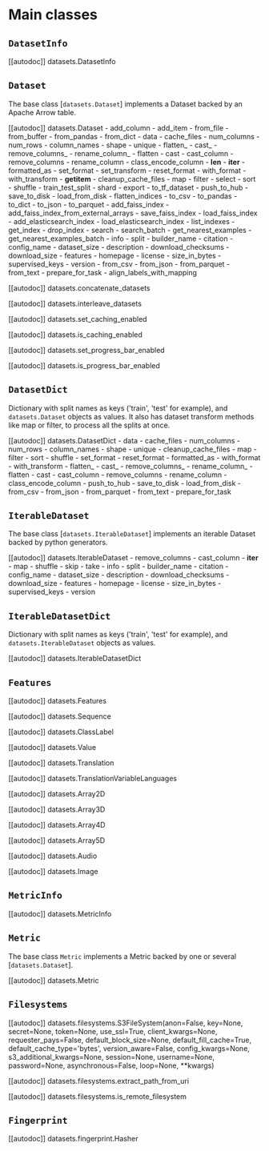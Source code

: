 # Main classes


## `DatasetInfo`

[[autodoc]] datasets.DatasetInfo

## `Dataset`

The base class [`datasets.Dataset`] implements a Dataset backed by an Apache Arrow table.

[[autodoc]] datasets.Dataset
    -  add_column
    - add_item
    - from_file
    - from_buffer
    - from_pandas
    - from_dict
    - data
    - cache_files
    - num_columns
    - num_rows
    - column_names
    - shape
    - unique
    - flatten_
    - cast_
    - remove_columns_
    - rename_column_
    - flatten
    - cast
    - cast_column
    - remove_columns
    - rename_column
    - class_encode_column
    - __len__
    - __iter__
    - formatted_as
    - set_format
    - set_transform
    - reset_format
    - with_format
    - with_transform
    - __getitem__
    - cleanup_cache_files
    - map
    - filter
    - select
    - sort
    - shuffle
    - train_test_split
    - shard
    - export
    - to_tf_dataset
    - push_to_hub
    - save_to_disk
    - load_from_disk
    - flatten_indices
    - to_csv
    - to_pandas
    - to_dict
    - to_json
    - to_parquet
    - add_faiss_index
    - add_faiss_index_from_external_arrays
    - save_faiss_index
    - load_faiss_index
    - add_elasticsearch_index
    - load_elasticsearch_index
    - list_indexes
    - get_index
    - drop_index
    - search
    - search_batch
    - get_nearest_examples
    - get_nearest_examples_batch
    - info
    - split
    - builder_name
    - citation
    - config_name
    - dataset_size
    - description
    - download_checksums
    - download_size
    - features
    - homepage
    - license
    - size_in_bytes
    - supervised_keys
    - version
    - from_csv
    - from_json
    - from_parquet
    - from_text
    - prepare_for_task
    - align_labels_with_mapping

[[autodoc]] datasets.concatenate_datasets

[[autodoc]] datasets.interleave_datasets

[[autodoc]] datasets.set_caching_enabled

[[autodoc]] datasets.is_caching_enabled

[[autodoc]] datasets.set_progress_bar_enabled

[[autodoc]] datasets.is_progress_bar_enabled

## `DatasetDict`

Dictionary with split names as keys ('train', 'test' for example), and `datasets.Dataset` objects as values.
It also has dataset transform methods like map or filter, to process all the splits at once.

[[autodoc]] datasets.DatasetDict
    - data
    - cache_files
    - num_columns
    - num_rows
    - column_names
    - shape
    - unique
    - cleanup_cache_files
    - map
    - filter
    - sort
    - shuffle
    - set_format
    - reset_format
    - formatted_as
    - with_format
    - with_transform
    - flatten_
    - cast_
    - remove_columns_
    - rename_column_
    - flatten
    - cast
    - cast_column
    - remove_columns
    - rename_column
    - class_encode_column
    - push_to_hub
    - save_to_disk
    - load_from_disk
    - from_csv
    - from_json
    - from_parquet
    - from_text
    - prepare_for_task

<a id='package_reference_features'></a>

## `IterableDataset`

The base class [`datasets.IterableDataset`] implements an iterable Dataset backed by python generators.

[[autodoc]] datasets.IterableDataset
    -  remove_columns
    - cast_column
    - __iter__
    - map
    - shuffle
    - skip
    - take
    - info
    - split
    - builder_name
    - citation
    - config_name
    - dataset_size
    - description
    - download_checksums
    - download_size
    - features
    - homepage
    - license
    - size_in_bytes
    - supervised_keys
    - version

## `IterableDatasetDict`

Dictionary with split names as keys ('train', 'test' for example), and `datasets.IterableDataset` objects as values.

[[autodoc]] datasets.IterableDatasetDict

## `Features`

[[autodoc]] datasets.Features

[[autodoc]] datasets.Sequence

[[autodoc]] datasets.ClassLabel

[[autodoc]] datasets.Value

[[autodoc]] datasets.Translation

[[autodoc]] datasets.TranslationVariableLanguages

[[autodoc]] datasets.Array2D

[[autodoc]] datasets.Array3D

[[autodoc]] datasets.Array4D

[[autodoc]] datasets.Array5D

[[autodoc]] datasets.Audio

[[autodoc]] datasets.Image

## `MetricInfo`

[[autodoc]] datasets.MetricInfo

## `Metric`

The base class `Metric` implements a Metric backed by one or several [`datasets.Dataset`].

[[autodoc]] datasets.Metric

## `Filesystems`


[[autodoc]] datasets.filesystems.S3FileSystem(anon=False, key=None, secret=None, token=None, use_ssl=True, client_kwargs=None, requester_pays=False, default_block_size=None, default_fill_cache=True, default_cache_type='bytes', version_aware=False, config_kwargs=None, s3_additional_kwargs=None, session=None, username=None, password=None, asynchronous=False, loop=None, **kwargs)

[[autodoc]] datasets.filesystems.extract_path_from_uri

[[autodoc]] datasets.filesystems.is_remote_filesystem

## `Fingerprint`

[[autodoc]] datasets.fingerprint.Hasher
